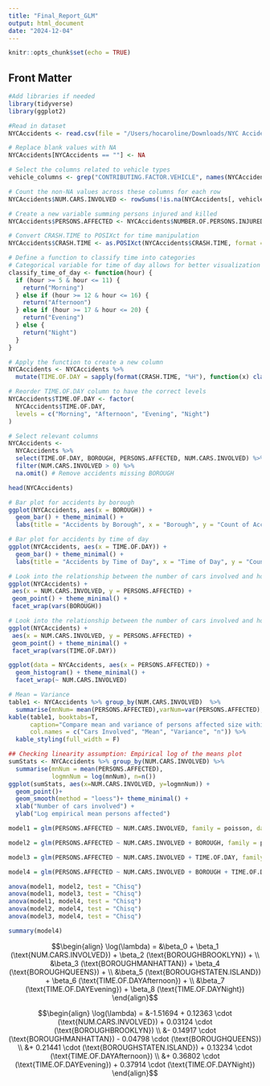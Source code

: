 ```yaml
---
title: "Final_Report_GLM"
output: html_document
date: "2024-12-04"
---
```


```r
knitr::opts_chunk$set(echo = TRUE)
```

## Front Matter

```r
#Add libraries if needed
library(tidyverse)
library(ggplot2)

#Read in dataset
NYCAccidents <- read.csv(file = "/Users/hocaroline/Downloads/NYC Accidents 2020.csv")
```

```r
# Replace blank values with NA
NYCAccidents[NYCAccidents == ""] <- NA

# Select the columns related to vehicle types
vehicle_columns <- grep("CONTRIBUTING.FACTOR.VEHICLE", names(NYCAccidents), value = TRUE)

# Count the non-NA values across these columns for each row
NYCAccidents$NUM.CARS.INVOLVED <- rowSums(!is.na(NYCAccidents[, vehicle_columns]))

# Create a new variable summing persons injured and killed
NYCAccidents$PERSONS.AFFECTED <- NYCAccidents$NUMBER.OF.PERSONS.INJURED + NYCAccidents$NUMBER.OF.PERSONS.KILLED

# Convert CRASH.TIME to POSIXct for time manipulation
NYCAccidents$CRASH.TIME <- as.POSIXct(NYCAccidents$CRASH.TIME, format = "%H:%M:%S", tz = "UTC")

# Define a function to classify time into categories
# Categorical variable for time of day allows for better visualization
classify_time_of_day <- function(hour) {
  if (hour >= 5 & hour <= 11) {
    return("Morning")
  } else if (hour >= 12 & hour <= 16) {
    return("Afternoon")
  } else if (hour >= 17 & hour <= 20) {
    return("Evening")
  } else {
    return("Night")
  }
}

# Apply the function to create a new column
NYCAccidents <- NYCAccidents %>%
  mutate(TIME.OF.DAY = sapply(format(CRASH.TIME, "%H"), function(x) classify_time_of_day(as.numeric(x))))

# Reorder TIME.OF.DAY column to have the correct levels
NYCAccidents$TIME.OF.DAY <- factor(
  NYCAccidents$TIME.OF.DAY,
  levels = c("Morning", "Afternoon", "Evening", "Night")
)

# Select relevant columns
NYCAccidents <- 
  NYCAccidents %>%
  select(TIME.OF.DAY, BOROUGH, PERSONS.AFFECTED, NUM.CARS.INVOLVED) %>%
  filter(NUM.CARS.INVOLVED > 0) %>%
  na.omit() # Remove accidents missing BOROUGH

head(NYCAccidents)
```

```r
# Bar plot for accidents by borough
ggplot(NYCAccidents, aes(x = BOROUGH)) +
  geom_bar() + theme_minimal() +
  labs(title = "Accidents by Borough", x = "Borough", y = "Count of Accidents")

# Bar plot for accidents by time of day
ggplot(NYCAccidents, aes(x = TIME.OF.DAY)) +
  geom_bar() + theme_minimal() +
  labs(title = "Accidents by Time of Day", x = "Time of Day", y = "Count of Accidents")

# Look into the relationship between the number of cars involved and how many people were affected faceted by borough
ggplot(NYCAccidents) +
 aes(x = NUM.CARS.INVOLVED, y = PERSONS.AFFECTED) +
 geom_point() + theme_minimal() +
 facet_wrap(vars(BOROUGH))

# Look into the relationship between the number of cars involved and how many people were affected faceted by time of day
ggplot(NYCAccidents) +
 aes(x = NUM.CARS.INVOLVED, y = PERSONS.AFFECTED) +
 geom_point() + theme_minimal() +
 facet_wrap(vars(TIME.OF.DAY))
```

```r
ggplot(data = NYCAccidents, aes(x = PERSONS.AFFECTED)) +
  geom_histogram() + theme_minimal() +
  facet_wrap(~ NUM.CARS.INVOLVED) 
```

```r
# Mean = Variance
table1 <- NYCAccidents %>% group_by(NUM.CARS.INVOLVED)  %>% 
  summarise(mnNum= mean(PERSONS.AFFECTED),varNum=var(PERSONS.AFFECTED),n=n())
kable(table1, booktabs=T, 
      caption="Compare mean and variance of persons affected size within each group separated by number of cars involved",
      col.names = c("Cars Involved", "Mean", "Variance", "n")) %>%
  kable_styling(full_width = F)
```

```r
## Checking linearity assumption: Empirical log of the means plot
sumStats <- NYCAccidents %>% group_by(NUM.CARS.INVOLVED) %>% 
  summarise(mnNum = mean(PERSONS.AFFECTED),
            logmnNum = log(mnNum), n=n())
ggplot(sumStats, aes(x=NUM.CARS.INVOLVED, y=logmnNum)) +
  geom_point()+
  geom_smooth(method = "loess")+ theme_minimal() +
  xlab("Number of cars involved") +
  ylab("Log empirical mean persons affected") 
```

```r
model1 = glm(PERSONS.AFFECTED ~ NUM.CARS.INVOLVED, family = poisson, data = NYCAccidents)

model2 = glm(PERSONS.AFFECTED ~ NUM.CARS.INVOLVED + BOROUGH, family = poisson, data = NYCAccidents)

model3 = glm(PERSONS.AFFECTED ~ NUM.CARS.INVOLVED + TIME.OF.DAY, family = poisson, data = NYCAccidents)

model4 = glm(PERSONS.AFFECTED ~ NUM.CARS.INVOLVED + BOROUGH + TIME.OF.DAY, family = poisson, data = NYCAccidents)
```

```r
anova(model1, model2, test = "Chisq")
anova(model1, model3, test = "Chisq")
anova(model1, model4, test = "Chisq")
anova(model2, model4, test = "Chisq")
anova(model3, model4, test = "Chisq")
```

```r
summary(model4)
```

$$\begin{align}
\log(\lambda) = &\beta_0 + \beta_1 (\text{NUM.CARS.INVOLVED}) + \beta_2 (\text{BOROUGHBROOKLYN}) + \\ 
&\beta_3 (\text{BOROUGHMANHATTAN}) + \beta_4 (\text{BOROUGHQUEENS}) + \\
&\beta_5 (\text{BOROUGHSTATEN.ISLAND}) + \beta_6 (\text{TIME.OF.DAYAfternoon}) + \\
&\beta_7 (\text{TIME.OF.DAYEvening}) + \beta_8 (\text{TIME.OF.DAYNight})
\end{align}$$

$$\begin{align}
\log(\lambda) = &-1.51694 + 0.12363 \cdot (\text{NUM.CARS.INVOLVED}) + 0.03124 \cdot (\text{BOROUGHBROOKLYN})  \\
&- 0.14917 \cdot (\text{BOROUGHMANHATTAN}) - 0.04798 \cdot (\text{BOROUGHQUEENS})  \\
&+ 0.21441 \cdot (\text{BOROUGHSTATEN.ISLAND}) + 0.13234 \cdot (\text{TIME.OF.DAYAfternoon})  \\
&+ 0.36802 \cdot (\text{TIME.OF.DAYEvening}) + 0.37914 \cdot (\text{TIME.OF.DAYNight})
\end{align}$$

